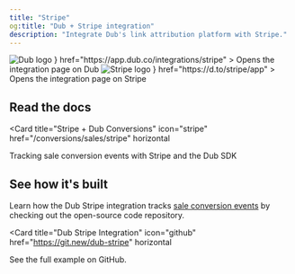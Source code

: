 ```yaml
---
title: "Stripe"
og:title: "Dub + Stripe integration"
description: "Integrate Dub's link attribution platform with Stripe."
---
```


<CardGroup cols={2}>
  <Card
    title="View on Dub"
    icon={
      <div className="h-8 w-8">
        <img
          src="https://assets.dub.co/logo.png"
          alt="Dub logo"
          className="h-full w-full"
        />
      </div>
    }
    href="https://app.dub.co/integrations/stripe"
  >
    Opens the integration page on Dub
  </Card>
  <Card
    title="View on Stripe"
    icon={
      <div className="h-8 w-8">
        <img
          src="https://dubassets.com/integrations/clzra1ya60001wnj4a89zcg9h_jtyaGa7"
          alt="Stripe logo"
          className="h-full w-full rounded-full"
        />
      </div>
    }
    href="https://d.to/stripe/app"
  >
    Opens the integration page on Stripe
  </Card>
</CardGroup>

## Read the docs

<Card
  title="Stripe + Dub Conversions"
  icon="stripe"
  href="/conversions/sales/stripe"
  horizontal
>
  Tracking sale conversion events with Stripe and the Dub SDK
</Card>

## See how it's built

Learn how the Dub Stripe integration tracks [sale conversion events](/conversions/sales/introduction) by checking out the open-source code repository.

<Card
  title="Dub Stripe Integration"
  icon="github"
  href="https://git.new/dub-stripe"
  horizontal
>
  See the full example on GitHub.
</Card>
